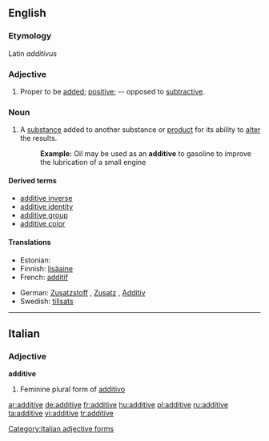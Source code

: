 ==English==

===Etymology===
Latin ''additivus''

===Adjective===
{{en-adj}}

# {{mathematics}} Proper to be [[add]]ed; [[positive]]; -- opposed to [[subtractive]].

===Noun===
{{en-noun}}

# A [[substance]] added to another substance or [[product]] for its ability to [[alter]] the results.
#: '''Example:''' Oil may be used as an '''additive''' to gasoline to improve the lubrication of a small engine

====Derived terms====
* [[additive inverse]]
* [[additive identity]]
* [[additive group]]
* [[additive color]]

====Translations====
{{top}}
* Estonian: {{t|et|lisaaine}}
* Finnish: [[lisäaine]]
* French: [[additif]]
{{mid}}
* German: [[Zusatzstoff]] {{m}}, [[Zusatz]] {{m}}, [[Additiv]] {{n}}
* Swedish: [[tillsats]] {{c}}
{{bottom}}

----

==Italian==

===Adjective===
'''additive''' {{f}}

# Feminine plural form of [[additivo]]

[[Category:Italian adjective forms]]

[[ar:additive]]
[[de:additive]]
[[fr:additive]]
[[hu:additive]]
[[pl:additive]]
[[ru:additive]]
[[ta:additive]]
[[vi:additive]]
[[tr:additive]]